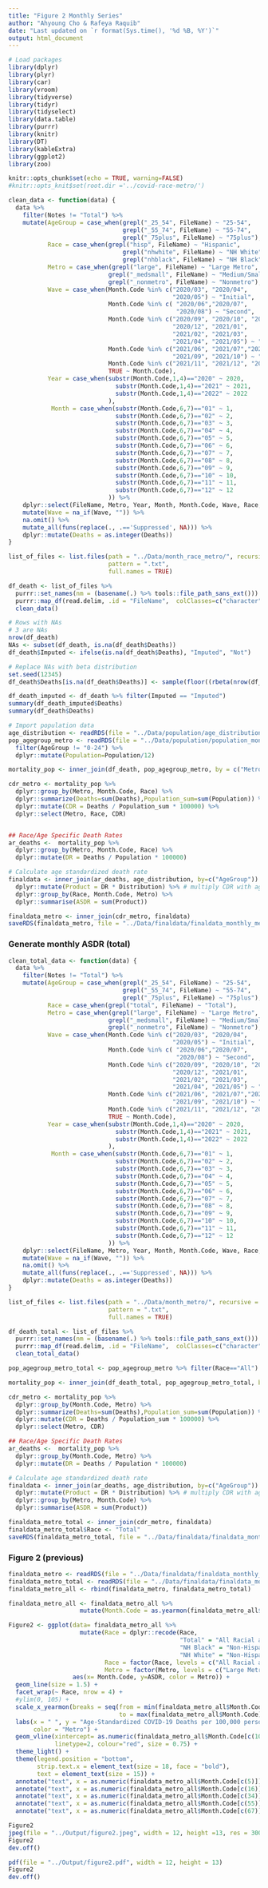 ---
title: "Figure 2 Monthly Series"
author: "Ahyoung Cho & Rafeya Raquib"
date: "Last updated on `r format(Sys.time(), '%d %B, %Y')`"
output: html_document
---

```{r setup, include=FALSE, message=FALSE}
# Load packages
library(dplyr)
library(plyr)
library(car)
library(vroom)
library(tidyverse)
library(tidyr)
library(tidyselect)
library(data.table)
library(purrr)
library(knitr)
library(DT)
library(kableExtra)
library(ggplot2)
library(zoo)

knitr::opts_chunk$set(echo = TRUE, warning=FALSE)
#knitr::opts_knit$set(root.dir ='../covid-race-metro/')
```

```{r, warning=FALSE, message = FALSE}
clean_data <- function(data) {
  data %>%
    filter(Notes != "Total") %>%
    mutate(AgeGroup = case_when(grepl("_25_54", FileName) ~ "25-54",
                                grepl("_55_74", FileName) ~ "55-74",
                                grepl("_75plus", FileName) ~ "75plus"),
           Race = case_when(grepl("hisp", FileName) ~ "Hispanic",
                                grepl("nhwhite", FileName) ~ "NH White",
                                grepl("nhblack", FileName) ~ "NH Black"),
           Metro = case_when(grepl("large", FileName) ~ "Large Metro",
                            grepl("_medsmall", FileName) ~ "Medium/Small Metro",
                            grepl("_nonmetro", FileName) ~ "Nonmetro"),
           Wave = case_when(Month.Code %in% c("2020/03", "2020/04", 
                                              "2020/05") ~ "Initial", 
                            Month.Code %in% c( "2020/06","2020/07", 
                                               "2020/08") ~ "Second",
                            Month.Code %in% c("2020/09", "2020/10", "2020/11", 
                                              "2020/12", "2021/01", 
                                              "2021/02", "2021/03", 
                                              "2021/04", "2021/05") ~ "Alpha",
                            Month.Code %in% c("2021/06", "2021/07","2021/08", 
                                              "2021/09", "2021/10") ~ "Delta",
                            Month.Code %in% c("2021/11", "2021/12", "2022/01", "2022/02") ~ "Omicron",
                            TRUE ~ Month.Code),
           Year = case_when(substr(Month.Code,1,4)=="2020" ~ 2020,
                              substr(Month.Code,1,4)=="2021" ~ 2021,
                              substr(Month.Code,1,4)=="2022" ~ 2022
                            ),
            Month = case_when(substr(Month.Code,6,7)=="01" ~ 1,
                              substr(Month.Code,6,7)=="02" ~ 2,
                              substr(Month.Code,6,7)=="03" ~ 3,
                              substr(Month.Code,6,7)=="04" ~ 4,
                              substr(Month.Code,6,7)=="05" ~ 5,
                              substr(Month.Code,6,7)=="06" ~ 6,
                              substr(Month.Code,6,7)=="07" ~ 7,
                              substr(Month.Code,6,7)=="08" ~ 8,
                              substr(Month.Code,6,7)=="09" ~ 9,
                              substr(Month.Code,6,7)=="10" ~ 10,
                              substr(Month.Code,6,7)=="11" ~ 11,
                              substr(Month.Code,6,7)=="12" ~ 12
                            )) %>%
    dplyr::select(FileName, Metro, Year, Month, Month.Code, Wave, Race, AgeGroup, Deaths) %>%
    mutate(Wave = na_if(Wave, "")) %>%
    na.omit() %>%
    mutate_all(funs(replace(., .=='Suppressed', NA))) %>%
    dplyr::mutate(Deaths = as.integer(Deaths))
}

list_of_files <- list.files(path = "../Data/month_race_metro/", recursive = TRUE,
                            pattern = ".txt", 
                            full.names = TRUE)

df_death <- list_of_files %>%
  purrr::set_names(nm = (basename(.) %>% tools::file_path_sans_ext())) %>%
  purrr::map_df(read.delim, .id = "FileName",  colClasses=c("character")) %>%
  clean_data()
```

```{r}
# Rows with NAs 
# 3 are NAs
nrow(df_death)
NAs <- subset(df_death, is.na(df_death$Deaths)) 
df_death$Imputed <- ifelse(is.na(df_death$Deaths), "Imputed", "Not")
```

```{r}
# Replace NAs with beta distribution 
set.seed(12345)
df_death$Deaths[is.na(df_death$Deaths)] <- sample(floor((rbeta(nrow(df_death), 2, 3)*10)), sum(is.na(df_death$Deaths)), replace = TRUE) 

df_death_imputed <- df_death %>% filter(Imputed == "Imputed")
summary(df_death_imputed$Deaths)
summary(df_death$Deaths)

```

```{r}
# Import population data 
age_distribution <- readRDS(file = "../Data/population/age_distribution.rds") 
pop_agegroup_metro <- readRDS(file = "../Data/population/population_monthly_metro_race_age.RDS")%>%
  filter(AgeGroup != "0-24") %>%
  dplyr::mutate(Population=Population/12)
```


```{r, warning=FALSE, message = FALSE}
mortality_pop <- inner_join(df_death, pop_agegroup_metro, by = c("Metro", "Race", "AgeGroup","Year","Month"))

cdr_metro <- mortality_pop %>% 
  dplyr::group_by(Metro, Month.Code, Race) %>%
  dplyr::summarize(Deaths=sum(Deaths),Population_sum=sum(Population)) %>%
  dplyr::mutate(CDR = Deaths / Population_sum * 100000) %>% 
  dplyr::select(Metro, Race, CDR) 


## Race/Age Specific Death Rates
ar_deaths <-  mortality_pop %>% 
  dplyr::group_by(Metro, Month.Code, Race) %>%
  dplyr::mutate(DR = Deaths / Population * 100000) 

# Calculate age standardized death rate 
finaldata <- inner_join(ar_deaths, age_distribution, by=c("AgeGroup")) %>% 
  dplyr::mutate(Product = DR * Distribution) %>% # multiply CDR with age distribution 
  dplyr::group_by(Race, Month.Code, Metro) %>%
  dplyr::summarise(ASDR = sum(Product)) 

finaldata_metro <- inner_join(cdr_metro, finaldata)
saveRDS(finaldata_metro, file = "../Data/finaldata/finaldata_monthly_metro.rds")
```

### Generate monthly ASDR (total)

```{r, warning=FALSE, message = FALSE}
clean_total_data <- function(data) {
  data %>%
    filter(Notes != "Total") %>%
    mutate(AgeGroup = case_when(grepl("_25_54", FileName) ~ "25-54",
                                grepl("_55_74", FileName) ~ "55-74",
                                grepl("_75plus", FileName) ~ "75plus"),
           Race = case_when(grepl("total", FileName) ~ "Total"),
           Metro = case_when(grepl("large", FileName) ~ "Large Metro",
                            grepl("_medsmall", FileName) ~ "Medium/Small Metro",
                            grepl("_nonmetro", FileName) ~ "Nonmetro"),
           Wave = case_when(Month.Code %in% c("2020/03", "2020/04", 
                                              "2020/05") ~ "Initial", 
                            Month.Code %in% c( "2020/06","2020/07", 
                                               "2020/08") ~ "Second",
                            Month.Code %in% c("2020/09", "2020/10", "2020/11", 
                                              "2020/12", "2021/01", 
                                              "2021/02", "2021/03", 
                                              "2021/04", "2021/05") ~ "Alpha",
                            Month.Code %in% c("2021/06", "2021/07","2021/08", 
                                              "2021/09", "2021/10") ~ "Delta",
                            Month.Code %in% c("2021/11", "2021/12", "2022/01", "2022/02") ~ "Omicron",
                            TRUE ~ Month.Code),
           Year = case_when(substr(Month.Code,1,4)=="2020" ~ 2020,
                              substr(Month.Code,1,4)=="2021" ~ 2021,
                              substr(Month.Code,1,4)=="2022" ~ 2022
                            ),
            Month = case_when(substr(Month.Code,6,7)=="01" ~ 1,
                              substr(Month.Code,6,7)=="02" ~ 2,
                              substr(Month.Code,6,7)=="03" ~ 3,
                              substr(Month.Code,6,7)=="04" ~ 4,
                              substr(Month.Code,6,7)=="05" ~ 5,
                              substr(Month.Code,6,7)=="06" ~ 6,
                              substr(Month.Code,6,7)=="07" ~ 7,
                              substr(Month.Code,6,7)=="08" ~ 8,
                              substr(Month.Code,6,7)=="09" ~ 9,
                              substr(Month.Code,6,7)=="10" ~ 10,
                              substr(Month.Code,6,7)=="11" ~ 11,
                              substr(Month.Code,6,7)=="12" ~ 12
                            )) %>%
    dplyr::select(FileName, Metro, Year, Month, Month.Code, Wave, Race, AgeGroup, Deaths) %>%
    mutate(Wave = na_if(Wave, "")) %>%
    na.omit() %>%
    mutate_all(funs(replace(., .=='Suppressed', NA))) %>%
    dplyr::mutate(Deaths = as.integer(Deaths))
}

list_of_files <- list.files(path = "../Data/month_metro/", recursive = TRUE,
                            pattern = ".txt", 
                            full.names = TRUE)

df_death_total <- list_of_files %>%
  purrr::set_names(nm = (basename(.) %>% tools::file_path_sans_ext())) %>%
  purrr::map_df(read.delim, .id = "FileName",  colClasses=c("character")) %>%
  clean_total_data()
```


```{r}
pop_agegroup_metro_total <- pop_agegroup_metro %>% filter(Race=="All")
```


```{r, warning=FALSE, message = FALSE}
mortality_pop <- inner_join(df_death_total, pop_agegroup_metro_total, by = c("Metro", "AgeGroup","Year","Month")) 

cdr_metro <- mortality_pop %>% 
  dplyr::group_by(Month.Code, Metro) %>%
  dplyr::summarize(Deaths=sum(Deaths),Population_sum=sum(Population)) %>%
  dplyr::mutate(CDR = Deaths / Population_sum * 100000) %>% 
  dplyr::select(Metro, CDR) 

## Race/Age Specific Death Rates
ar_deaths <-  mortality_pop %>% 
  dplyr::group_by(Month.Code, Metro) %>%
  dplyr::mutate(DR = Deaths / Population * 100000) 

# Calculate age standardized death rate 
finaldata <- inner_join(ar_deaths, age_distribution, by=c("AgeGroup")) %>% 
  dplyr::mutate(Product = DR * Distribution) %>% # multiply CDR with age distribution 
  dplyr::group_by(Metro, Month.Code) %>%
  dplyr::summarise(ASDR = sum(Product)) 

finaldata_metro_total <- inner_join(cdr_metro, finaldata)
finaldata_metro_total$Race <- "Total"
saveRDS(finaldata_metro_total, file = "../Data/finaldata/finaldata_monthly_metro_total_race.rds")
```


### Figure 2 (previous)
```{r fig.height = 15, fig.width = 12, warning=FALSE, message = FALSE}
finaldata_metro <- readRDS(file = "../Data/finaldata/finaldata_monthly_metro.rds")
finaldata_metro_total <- readRDS(file = "../Data/finaldata/finaldata_monthly_metro_total_race.rds")
finaldata_metro_all <- rbind(finaldata_metro, finaldata_metro_total)

finaldata_metro_all <- finaldata_metro_all %>% 
                    mutate(Month.Code = as.yearmon(finaldata_metro_all$Month.Code, "%Y/%m"))

Figure2 <- ggplot(data= finaldata_metro_all %>%
                    mutate(Race = dplyr::recode(Race, 
                                                "Total" = "All Racial and Ethnic Groups",
                                                "NH Black" = "Non-Hispanic Black",
                                                "NH White" = "Non-Hispanic White"),
                           Race = factor(Race, levels = c("All Racial and Ethnic Groups", "Hispanic", "Non-Hispanic Black", "Non-Hispanic White")),
                           Metro = factor(Metro, levels = c("Large Metro", "Medium/Small Metro", "Nonmetro"))),
                  aes(x= Month.Code, y=ASDR, color = Metro)) +
  geom_line(size = 1.5) +
  facet_wrap(~ Race, nrow = 4) +
  #ylim(0, 105) +
  scale_x_yearmon(breaks = seq(from = min(finaldata_metro_all$Month.Code), 
                               to = max(finaldata_metro_all$Month.Code), by = 0.25)) +
  labs(x = " ", y = "Age-Standardized COVID-19 Deaths per 100,000 person-years", fill = "",
       color = "Metro") +
  geom_vline(xintercept= as.numeric(finaldata_metro_all$Month.Code[c(10, 19, 46, 61)]),
             linetype=2, colour="red", size = 0.75) +
  theme_light() +
  theme(legend.position = "bottom",
        strip.text.x = element_text(size = 18, face = "bold"),
        text = element_text(size = 15)) +
  annotate("text", x = as.numeric(finaldata_metro_all$Month.Code[c(5)]), y = 100*12, label = "Initial Wave") +
  annotate("text", x = as.numeric(finaldata_metro_all$Month.Code[c(16)])-.03, y = 100*12, label = "Second Wave") +
  annotate("text", x = as.numeric(finaldata_metro_all$Month.Code[c(34)]), y = 100*12, label = "Alpha Wave") +
  annotate("text", x = as.numeric(finaldata_metro_all$Month.Code[c(55)])-.03, y = 100*12, label = "Delta Wave") +
  annotate("text", x = as.numeric(finaldata_metro_all$Month.Code[c(67)]), y = 100*12, label = "Omicron Wave")

Figure2
jpeg(file = "../Output/figure2.jpeg", width = 12, height =13, res = 300, units = 'in')
Figure2
dev.off()

pdf(file = "../Output/figure2.pdf", width = 12, height = 13) 
Figure2
dev.off()
```

